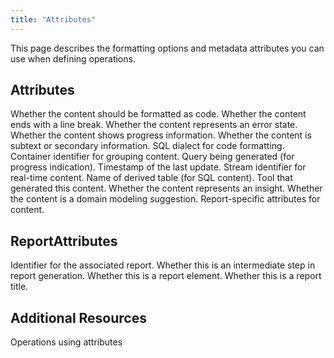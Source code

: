 ```yaml
---
title: "Attributes"
---
```


This page describes the formatting options and metadata attributes you can use when defining operations.

## Attributes

<ParamField path="code" type="Boolean">
  Whether the content should be formatted as code.
</ParamField>

<ParamField path="endline" type="Boolean">
  Whether the content ends with a line break.
</ParamField>

<ParamField path="error" type="Boolean">
  Whether the content represents an error state.
</ParamField>

<ParamField path="progress" type="Boolean">
  Whether the content shows progress information.
</ParamField>

<ParamField path="subtext" type="Boolean">
  Whether the content is subtext or secondary information.
</ParamField>

<ParamField path="sqlDialect" type="String">
  SQL dialect for code formatting.
</ParamField>

<ParamField path="containerId" type="String">
  Container identifier for grouping content.
</ParamField>

<ParamField path="generatingQuery" type="String">
  Query being generated (for progress indication).
</ParamField>

<ParamField path="updatedAt" type="String">
  Timestamp of the last update.
</ParamField>

<ParamField path="streamId" type="String">
  Stream identifier for real-time content.
</ParamField>

<ParamField path="derivedTableName" type="String">
  Name of derived table (for SQL content).
</ParamField>

<ParamField path="tool" type="String">
  Tool that generated this content.
</ParamField>

<ParamField path="isInsight" type="Boolean">
  Whether the content represents an insight.
</ParamField>

<ParamField path="isDomainModelingSuggestion" type="Boolean">
  Whether the content is a domain modeling suggestion.
</ParamField>

<ParamField path="reportAttributes" type="ReportAttributes">
  Report-specific attributes for content.
</ParamField>

## ReportAttributes

<ParamField path="reportId" type="String">
  Identifier for the associated report.
</ParamField>

<ParamField path="intermediateStep" type="Boolean">
  Whether this is an intermediate step in report generation.
</ParamField>

<ParamField path="reportElement" type="Boolean">
  Whether this is a report element.
</ParamField>

<ParamField path="reportTitle" type="Boolean">
  Whether this is a report title.
</ParamField>

## Additional Resources

<CardGroup cols={2}>
  <Card title="Operation Schema" icon="settings" href="/integrations/graphql-api/objects/operation">
    Operations using attributes
  </Card>
</CardGroup>

